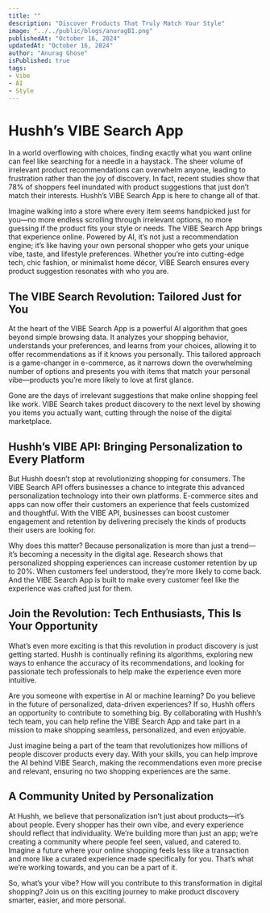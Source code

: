 ```yaml
---
title: ""
description: "Discover Products That Truly Match Your Style"
image: "../../public/blogs/anuragB1.png"
publishedAt: "October 16, 2024"
updatedAt: "October 16, 2024"
author: "Anurag Ghose"
isPublished: true
tags:
- Vibe
- AI
- Style
---
```


# Hushh’s VIBE Search App
In a world overflowing with choices, finding exactly what you want online can feel like searching for a needle in a haystack. The sheer volume of irrelevant product recommendations can overwhelm anyone, leading to frustration rather than the joy of discovery. In fact, recent studies show that 78% of shoppers feel inundated with product suggestions that just don’t match their interests. Hushh’s VIBE Search App is here to change all of that.

Imagine walking into a store where every item seems handpicked just for you—no more endless scrolling through irrelevant options, no more guessing if the product fits your style or needs. The VIBE Search App brings that experience online. Powered by AI, it’s not just a recommendation engine; it’s like having your own personal shopper who gets your unique vibe, taste, and lifestyle preferences. Whether you’re into cutting-edge tech, chic fashion, or minimalist home décor, VIBE Search ensures every product suggestion resonates with who you are.

## The VIBE Search Revolution: Tailored Just for You
At the heart of the VIBE Search App is a powerful AI algorithm that goes beyond simple browsing data. It analyzes your shopping behavior, understands your preferences, and learns from your choices, allowing it to offer recommendations as if it knows you personally. This tailored approach is a game-changer in e-commerce, as it narrows down the overwhelming number of options and presents you with items that match your personal vibe—products you’re more likely to love at first glance.

Gone are the days of irrelevant suggestions that make online shopping feel like work. VIBE Search takes product discovery to the next level by showing you items you actually want, cutting through the noise of the digital marketplace.

## Hushh’s VIBE API: Bringing Personalization to Every Platform
But Hushh doesn’t stop at revolutionizing shopping for consumers. The VIBE Search API offers businesses a chance to integrate this advanced personalization technology into their own platforms. E-commerce sites and apps can now offer their customers an experience that feels customized and thoughtful. With the VIBE API, businesses can boost customer engagement and retention by delivering precisely the kinds of products their users are looking for.

Why does this matter? Because personalization is more than just a trend—it’s becoming a necessity in the digital age. Research shows that personalized shopping experiences can increase customer retention by up to 20%. When customers feel understood, they’re more likely to come back. And the VIBE Search App is built to make every customer feel like the experience was crafted just for them.

## Join the Revolution: Tech Enthusiasts, This Is Your Opportunity
What’s even more exciting is that this revolution in product discovery is just getting started. Hushh is continually refining its algorithms, exploring new ways to enhance the accuracy of its recommendations, and looking for passionate tech professionals to help make the experience even more intuitive.

Are you someone with expertise in AI or machine learning? Do you believe in the future of personalized, data-driven experiences? If so, Hushh offers an opportunity to contribute to something big. By collaborating with Hushh’s tech team, you can help refine the VIBE Search App and take part in a mission to make shopping seamless, personalized, and even enjoyable.

Just imagine being a part of the team that revolutionizes how millions of people discover products every day. With your skills, you can help improve the AI behind VIBE Search, making the recommendations even more precise and relevant, ensuring no two shopping experiences are the same.

## A Community United by Personalization
At Hushh, we believe that personalization isn’t just about products—it’s about people. Every shopper has their own vibe, and every experience should reflect that individuality. We’re building more than just an app; we’re creating a community where people feel seen, valued, and catered to. Imagine a future where your online shopping feels less like a transaction and more like a curated experience made specifically for you. That’s what we’re working towards, and you can be a part of it.

So, what’s your vibe? How will you contribute to this transformation in digital shopping? Join us on this exciting journey to make product discovery smarter, easier, and more personal.

